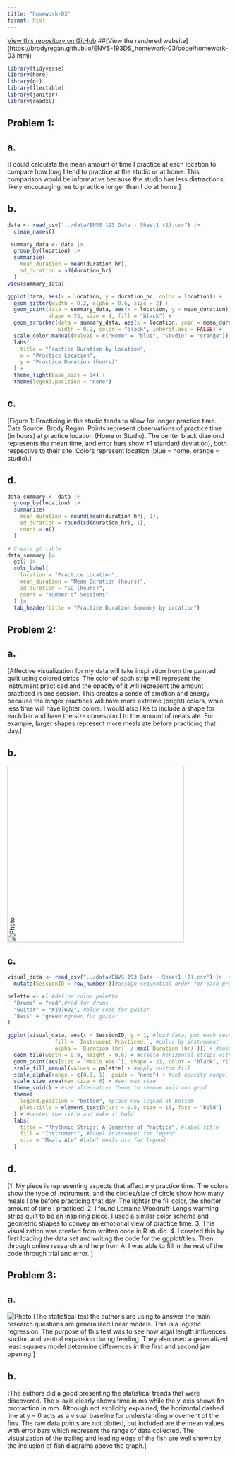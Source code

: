 ```yaml
---
title: "homework-03"
format: html
---
```


[View this repository on GitHub](https://github.com/brodyregan/ENVS-193DS_homework-03)
##[View the rendered website] (https://brodyregan.github.io/ENVS-193DS_homework-03/code/homework-03.html)

```r
library(tidyverse)
library(here)
library(gt)
library(flextable)
library(janitor)
library(readxl)
```

## Problem 1:
## a.
[I could calculate the mean amount of time I practice at each location to compare how long I tend to practice at the studio or at home. This comparison would be informative because the studio has less distractions, likely encouraging me to practice longer than I do at home.]

## b.

```r
data <- read_csv("../data/ENVS 193 Data - Sheet1 (2).csv") |> 
  clean_names()
```

```r
 summary_data <- data |>
  group_by(location) |>
  summarise(
    mean_duration = mean(duration_hr),
    sd_duration = sd(duration_hr)
  )
view(summary_data)
```

```r
ggplot(data, aes(x = location, y = duration_hr, color = location)) +
  geom_jitter(width = 0.2, alpha = 0.6, size = 2) +
  geom_point(data = summary_data, aes(x = location, y = mean_duration), 
             shape = 23, size = 4, fill = "black") +
  geom_errorbar(data = summary_data, aes(x = location, ymin = mean_duration - sd_duration, ymax = mean_duration + sd_duration),
                width = 0.2, color = "black", inherit.aes = FALSE) +
  scale_color_manual(values = c("Home" = "blue", "Studio" = "orange")) +
  labs(
    title = "Practice Duration by Location",
    x = "Practice Location",
    y = "Practice Duration (hours)"
  ) +
  theme_light(base_size = 14) +
  theme(legend.position = "none")
```

## c. 
[Figure 1: Practicing in the studio tends to allow for longer practice time. Data Source: Brody Regan. Points represent observations of practice time (in hours) at practice location (Home or Studio). The center black diamond represents the mean time, and error bars show ±1 standard deviation), both respective to their site. Colors represent location (blue = home, orange = studio).]

## d. 

```r
data_summary <- data |>
  group_by(location) |>
  summarize(
    mean_duration = round(mean(duration_hr), 1),
    sd_duration = round(sd(duration_hr), 1),
    count = n()
  )

# Create gt table
data_summary |>
  gt() |>
  cols_label(
    location = "Practice Location",
    mean_duration = "Mean Duration (hours)",
    sd_duration = "SD (hours)",
    count = "Number of Sessions"
  ) |>
  tab_header(title = "Practice Duration Summary by Location")

```


## Problem 2:
## a.
[Affective visualization for my data will take inspiration from the painted quilt using colored strips. The color of each strip will represent the instrument practiced and the opacity of it will represent the amount practiced in one session. This creates a sense of emotion and energy because the longer practices will have more extreme (bright) colors, while less time will have lighter colors. I would also like to include a shape for each bar and have the size correspond to the amount of meals ate. For example, larger shapes represent more meals ate before practicing that day.]


## b. 
<img src="../data/IMG_5716.jpg" alt="Photo" style="transform: rotate(-90deg); width: 400px;">



## c.
```r

visual_data <- read_csv("../data/ENVS 193 Data - Sheet1 (2).csv") |>  #import csv file from data folder 
  mutate(SessionID = row_number())#assign sequential order for each practice session

palette <- c( #define color palette
  "Drums" = "red",#red for drums
  "Guitar" = "#1976D2", #blue code for guitar
  "Bass" = "green"#green for guitar
)

ggplot(visual_data, aes(x = SessionID, y = 1, #load data, put each session along x-axis, fixed y position
               fill = `Instrument Practiced:`, #color by instrument
               alpha = `Duration (hr)` / max(`Duration (hr)`))) + #make the hue/opacity proportional to the practice time
  geom_tile(width = 0.9, height = 0.6) + #create horizontal strips with parameters
  geom_point(aes(size = `Meals Ate:`), shape = 21, color = "black", fill = "white") + #overlay circles (not squares), make the size proportional, styled circle points 
  scale_fill_manual(values = palette) + #apply custom fill
  scale_alpha(range = c(0.3, 1), guide = "none") + #set opacity range, and remove legend
  scale_size_area(max_size = 6) + #set max size
  theme_void() + #set alternative theme to remove axis and grid 
  theme(
    legend.position = "bottom", #place new legend at bottom
    plot.title = element_text(hjust = 0.5, size = 16, face = "bold")
  ) + #center the title and make it bold
  labs(
    title = "Rhythmic Strips: A Semester of Practice", #label title
    fill = "Instrument", #label instrument for legend
    size = "Meals Ate" #label meals ate for legend
  )

```


## d.
[1. My piece is representing aspects that affect my practice time. The colors show the type of instrument, and the circles/size of circle show how many meals I ate before practicing that day. The lighter the fill color, the shorter amount of time I practiced. 
2. I found Lorraine Woodruff-Long’s warming strips quilt to be an inspiring piece. I used a similar color scheme and geometric shapes to convey an emotional view of practice time. 
3. This visualization was created from written code in R studio.
4. I created this by first loading the data set and writing the code for the ggplot/tiles. Then through online research and help from AI I was able to fill in the rest of the code through trial and error. ]


## Problem 3: 
## a. 
![Photo](../data/surgeonfish.jpg)
[The statistical test the author's are using to answer the main research questions are generalized linear models. This is a logistic regression. The purpose of this test was to see how algal length influences suction and ventral expansion during feeding. They also used a generalized least squares model determine differences in the first and second jaw opening.]

## b.
[The authors did a good presenting the statistical trends that were discovered. The x-axis clearly shows time in ms while the y-axis shows fin protraction in mm. Although not explicitly explained, the horizontal dashed line at y = 0 acts as a visual baseline for understanding movement of the fins. The raw data points are not plotted, but included are the mean values with error bars which represent the range of data collected. The visualization of the trailing and leading edge of the fish are well shown by the inclusion of fish diagrams above the graph.]

















